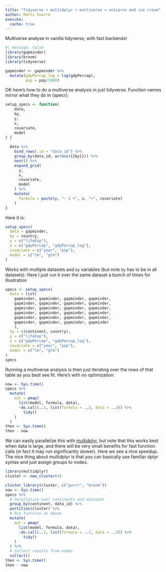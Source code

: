 ```yaml
---
title: "Tidyverse + multidplyr + multiverse = unicorns and ice cream"
author: Matti Vuorre
execute:
  cache: true
---
```


Multiverse analyse in vanilla tidyverse, with fast backends!

```r
#| message: false
library(gapminder)
library(broom)
library(tidyverse)

gapminder <- gapminder %>%
  mutate(gdpPercap_log = log(gdpPercap),
         pop = pop/1000)
```

OK here's how to do a multiverse analysis in just tidyverse. Function names mirror what they do in {specr}.

```r
setup_specs <- function(
    data, 
    by,
    y,
    x,
    covariate,
    model
) {
  
  data %>% 
    bind_rows(.id = "data_id") %>% 
    group_by(data_id, across({{by}})) %>% 
    nest() %>% 
    expand_grid(
      y,
      x,
      covariate,
      model
    ) %>% 
    mutate(
      formula = paste(y, "~ 1 +", x, "+", covariate)
    )
}
```

Here it is:

```r
setup_specs(
  data = gapminder,
  by = country,
  y = c("lifeExp"),
  x = c("gdpPercap", "gdpPercap_log"),
  covariate = c("year", "pop"),
  model = c("lm", "glm")
)
```

Works with multiple datasets and `by` variables (but note `by` has to be in all datasets). Here I just run it over the same dataset a bunch of times for illustration

```r
specs <- setup_specs(
  data = list(
    gapminder, gapminder, gapminder, gapminder,
    gapminder, gapminder, gapminder, gapminder,
    gapminder, gapminder, gapminder, gapminder,
    gapminder, gapminder, gapminder, gapminder,
    gapminder, gapminder, gapminder, gapminder,
    gapminder, gapminder, gapminder, gapminder
    ),
  by = c(continent, country),
  y = c("lifeExp"),
  x = c("gdpPercap", "gdpPercap_log"),
  covariate = c("year", "pop"),
  model = c("lm", "glm")
)
specs
```

Running a multiverse analysis is then just iterating over the rows of that table as you best see fit. Here's with no optimization:

```r
now <- Sys.time()
specs %>% 
  mutate(
    out = pmap(
      list(model, formula, data),
      ~do.call(..1, list(formula = ..2, data = ..3)) %>% 
        tidy()
    )
  )
then <- Sys.time()
then - now
```

We can easily parallelize this with [multidplyr](https://multidplyr.tidyverse.org/index.html), but note that this works best when data is large, and there will be very small benefits for fast function calls (in fact it may run significantly slower). Here we see a nice speedup. The nice thing about multidplyr is that you can basically use familiar dplyr syntax and just assign groups to nodes.

```r
library(multidplyr)
cluster <- new_cluster(4)

cluster_library(cluster, c("purrr", "broom"))
now <- Sys.time()
specs %>% 
  # Parallelize over continents and datasets
  group_by(continent, data_id) %>% 
  partition(cluster) %>% 
  # Run function as above
  mutate(
    out = pmap(
      list(model, formula, data),
      ~do.call(..1, list(formula = ..2, data = ..3)) %>% 
        tidy()
    )
  ) %>% 
  # Collect results from nodes
  collect()
then <- Sys.time()
then - now
```
